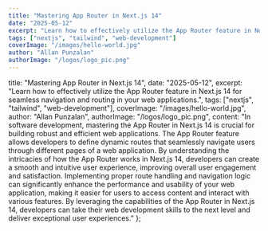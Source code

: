 ```yaml
---
title: "Mastering App Router in Next.js 14"
date: "2025-05-12"
excerpt: "Learn how to effectively utilize the App Router feature in Next.js 14 for seamless navigation and routing in your web applications."
tags: ["nextjs", "tailwind", "web-development"]
coverImage: "/images/hello-world.jpg"
author: "Allan Punzalan"
authorImage: "/logos/logo_pic.png"
---
```


title: "Mastering App Router in Next.js 14",
date: "2025-05-12",
excerpt: "Learn how to effectively utilize the App Router feature in Next.js 14 for seamless navigation and routing in your web applications.",
tags: ["nextjs", "tailwind", "web-development"],
coverImage: "/images/hello-world.jpg",
author: "Allan Punzalan",
authorImage: "/logos/logo_pic.png",
content: "In software development, mastering the App Router in Next.js 14 is crucial for building robust and efficient web applications. The App Router feature allows developers to define dynamic routes that seamlessly navigate users through different pages of a web application. By understanding the intricacies of how the App Router works in Next.js 14, developers can create a smooth and intuitive user experience, improving overall user engagement and satisfaction. Implementing proper route handling and navigation logic can significantly enhance the performance and usability of your web application, making it easier for users to access content and interact with various features. By leveraging the capabilities of the App Router in Next.js 14, developers can take their web development skills to the next level and deliver exceptional user experiences."
};